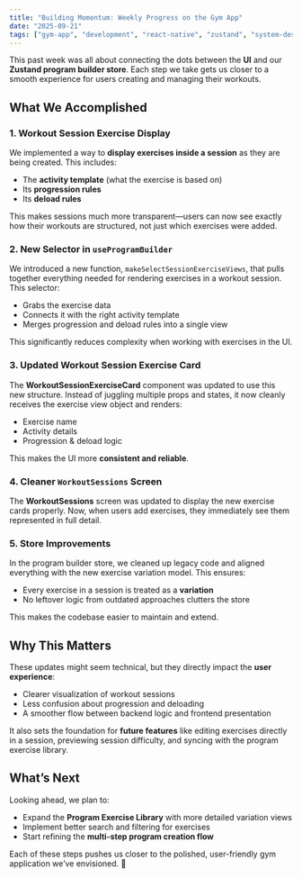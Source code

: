 ```yaml
---
title: "Building Momentum: Weekly Progress on the Gym App"
date: "2025-09-21"
tags: ["gym-app", "development", "react-native", "zustand", "system-design"]
---
```



This past week was all about connecting the dots between the **UI** and our **Zustand program builder store**. Each step we take gets us closer to a smooth experience for users creating and managing their workouts.

## What We Accomplished

### 1. Workout Session Exercise Display

We implemented a way to **display exercises inside a session** as they are being created. This includes:

- The **activity template** (what the exercise is based on)
- Its **progression rules**
- Its **deload rules**

This makes sessions much more transparent—users can now see exactly how their workouts are structured, not just which exercises were added.

### 2. New Selector in `useProgramBuilder`

We introduced a new function, `makeSelectSessionExerciseViews`, that pulls together everything needed for rendering exercises in a workout session. This selector:

- Grabs the exercise data
- Connects it with the right activity template
- Merges progression and deload rules into a single view

This significantly reduces complexity when working with exercises in the UI.

### 3. Updated Workout Session Exercise Card

The **WorkoutSessionExerciseCard** component was updated to use this new structure. Instead of juggling multiple props and states, it now cleanly receives the exercise view object and renders:

- Exercise name
- Activity details
- Progression & deload logic

This makes the UI more **consistent and reliable**.

### 4. Cleaner `WorkoutSessions` Screen

The **WorkoutSessions** screen was updated to display the new exercise cards properly. Now, when users add exercises, they immediately see them represented in full detail.

### 5. Store Improvements

In the program builder store, we cleaned up legacy code and aligned everything with the new exercise variation model. This ensures:

- Every exercise in a session is treated as a **variation**
- No leftover logic from outdated approaches clutters the store

This makes the codebase easier to maintain and extend.

## Why This Matters

These updates might seem technical, but they directly impact the **user experience**:

- Clearer visualization of workout sessions
- Less confusion about progression and deloading
- A smoother flow between backend logic and frontend presentation

It also sets the foundation for **future features** like editing exercises directly in a session, previewing session difficulty, and syncing with the program exercise library.

## What’s Next

Looking ahead, we plan to:

- Expand the **Program Exercise Library** with more detailed variation views
- Implement better search and filtering for exercises
- Start refining the **multi-step program creation flow**

Each of these steps pushes us closer to the polished, user-friendly gym application we’ve envisioned. 🚀
